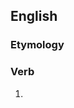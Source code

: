 ==English==

===Etymology===
{{suffix|afflict|eth|lang=en}}

===Verb===
{{head|en|verb form}}

# {{en-archaic third-person singular of|afflict}}